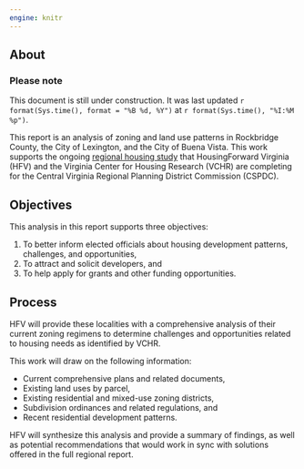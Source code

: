 ```yaml
---
engine: knitr
---
```


## About {.unnumbered}

::: {.callout-caution}
### Please note

This document is still under construction. It was last updated `r format(Sys.time(), format = "%B %d, %Y")` at `r format(Sys.time(), "%I:%M %p")`.
:::

This report is an analysis of zoning and land use patterns in Rockbridge County, the City of Lexington, and the City of Buena Vista. This work supports the ongoing [regional housing study](https://www.cspdc.org/programs-services/housing/) that HousingForward Virginia (HFV) and the Virginia Center for Housing Research (VCHR) are completing for the Central Virginia Regional Planning District Commission (CSPDC).

## Objectives

This analysis in this report supports three objectives:

1. To better inform elected officials about housing development patterns, challenges, and opportunities,
2. To attract and solicit developers, and
3. To help apply for grants and other funding opportunities.

## Process

HFV will provide these localities with a comprehensive analysis of their current zoning regimens to determine challenges and opportunities related to housing needs as identified by VCHR.

This work will draw on the following information:

- Current comprehensive plans and related documents,
- Existing land uses by parcel,
- Existing residential and mixed-use zoning districts,
- Subdivision ordinances and related regulations, and
- Recent residential development patterns.

HFV will synthesize this analysis and provide a summary of findings, as well as potential recommendations that would work in sync with solutions offered in the full regional report.